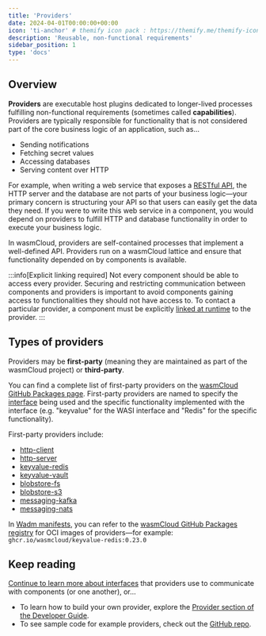 ```yaml
---
title: 'Providers'
date: 2024-04-01T00:00:00+00:00
icon: 'ti-anchor' # themify icon pack : https://themify.me/themify-icons
description: 'Reusable, non-functional requirements'
sidebar_position: 1
type: 'docs'
---
```


## Overview

**Providers** are executable host plugins dedicated to longer-lived processes fulfilling non-functional requirements (sometimes called **capabilities**). Providers are typically responsible for functionality that is not considered part of the core business logic of an application, such as...

- Sending notifications
- Fetching secret values
- Accessing databases
- Serving content over HTTP

For example, when writing a web service that exposes a [RESTful API](https://en.wikipedia.org/wiki/REST), the HTTP server and the database are not parts of your business logic&mdash;your primary concern is structuring your API so that users can easily get the data they need. If you were to write this web service in a component, you would depend on providers to fulfill HTTP and database functionality in order to execute your business logic.

In wasmCloud, providers are self-contained processes that implement a well-defined API. Providers run on a wasmCloud lattice and ensure that functionality depended on by components is available.

:::info[Explicit linking required]
Not every component should be able to access every provider. Securing and restricting communication between components and providers is important to avoid components gaining access to functionalities they should not have access to. To contact a particular provider, a component must be explicitly [linked at runtime](/docs/concepts/linking-components/linking-at-runtime) to the provider.
:::

## Types of providers

Providers may be **first-party** (meaning they are maintained as part of the wasmCloud project) or **third-party**.

You can find a complete list of first-party providers on the [wasmCloud GitHub Packages page](https://github.com/orgs/wasmCloud/packages?repo_name=wasmCloud). First-party providers are named to specify the [interface](/docs/concepts/interfaces) being used and the specific functionality implemented with the interface (e.g. "keyvalue" for the WASI interface and "Redis" for the specific functionality).

First-party providers include:

- [http-client](https://github.com/wasmCloud/wasmCloud/tree/main/crates/provider-http-client)
- [http-server](https://github.com/wasmCloud/wasmCloud/tree/main/crates/provider-http-server)
- [keyvalue-redis](https://github.com/wasmCloud/wasmCloud/tree/main/crates/provider-keyvalue-redis)
- [keyvalue-vault](https://github.com/wasmCloud/wasmCloud/tree/main/crates/provider-keyvalue-vault)
- [blobstore-fs](https://github.com/wasmCloud/wasmCloud/tree/main/crates/provider-blobstore-fs)
- [blobstore-s3](https://github.com/wasmCloud/wasmCloud/tree/main/crates/provider-blobstore-s3)
- [messaging-kafka](https://github.com/wasmCloud/wasmCloud/tree/main/crates/provider-messaging-kafka)
- [messaging-nats](https://github.com/wasmCloud/wasmCloud/tree/main/crates/provider-messaging-nats)

In [Wadm manifests](/docs/ecosystem/wadm/), you can refer to the [wasmCloud GitHub Packages registry](https://github.com/orgs/wasmCloud/packages?repo_name=wasmCloud) for OCI images of providers&mdash;for example: `ghcr.io/wasmcloud/keyvalue-redis:0.23.0`

## Keep reading

[Continue to learn more about interfaces](/docs/concepts/interfaces) that providers use to communicate with components (or one another), or...

- To learn how to build your own provider, explore the [Provider section of the Developer Guide](/docs/developer/providers/).
- To see sample code for example providers, check out the [GitHub repo](https://github.com/wasmCloud/examples/tree/main/provider).
